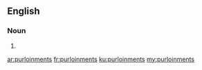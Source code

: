 ==English==

===Noun===
{{head|en}}

# {{plural of|purloinment}}

[[ar:purloinments]]
[[fr:purloinments]]
[[ku:purloinments]]
[[my:purloinments]]